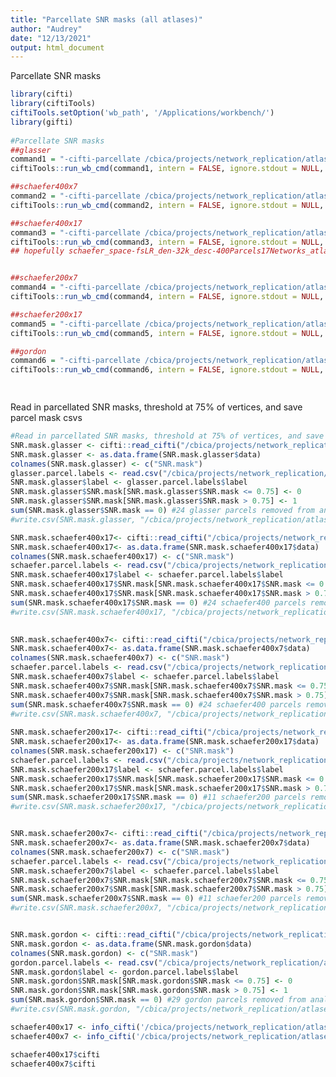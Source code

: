 ```yaml
---
title: "Parcellate SNR masks (all atlases)"
author: "Audrey"
date: "12/13/2021"
output: html_document
--- 
```


Parcellate SNR masks
```r

library(cifti)
library(ciftiTools)
ciftiTools.setOption('wb_path', '/Applications/workbench/')
library(gifti)
 
#Parcellate SNR masks
##glasser
command1 = "-cifti-parcellate /cbica/projects/network_replication/atlases/Masks/SNRmask_fslr.dscalar.nii /cbica/projects/network_replication/atlases/dlabel/glasser_space-fsLR_den-32k_desc-atlas.dlabel.nii COLUMN /cbica/projects/network_replication/atlases/parcellations/surface/SNRmask_glasser360.pscalar.nii" # SNRmask_glasser360.pscalar.nii is the output (parcellated SNR mask based on the SNRmask from Zaixu and the atlas)
ciftiTools::run_wb_cmd(command1, intern = FALSE, ignore.stdout = NULL, ignore.stderr = NULL)

##schaefer400x7
command2 = "-cifti-parcellate /cbica/projects/network_replication/atlases/Masks/SNRmask_fslr.dscalar.nii /cbica/projects/network_replication/atlases/dlabel/Schaefer2018_400Parcels_7Networks_order.dlabel.nii COLUMN /cbica/projects/network_replication/atlases/parcellations/surface/SNRmask_schaefer400x7.pscalar.nii"
ciftiTools::run_wb_cmd(command2, intern = FALSE, ignore.stdout = NULL, ignore.stderr = NULL)

##schaefer400x17
command3 = "-cifti-parcellate /cbica/projects/network_replication/atlases/Masks/SNRmask_fslr.dscalar.nii /cbica/projects/network_replication/atlases/dlabel/Schaefer2018_400Parcels_17Networks_order.dlabel.nii COLUMN /cbica/projects/network_replication/atlases/parcellations/surface/SNRmask_schaefer400x17.pscalar.nii"
ciftiTools::run_wb_cmd(command3, intern = FALSE, ignore.stdout = NULL, ignore.stderr = NULL)
## hopefully schaefer_space-fsLR_den-32k_desc-400Parcels17Networks_atlas.dlabel.nii = Schaefer2018_400Parcels_17Networks_order.dlabel.nii


##schaefer200x7
command4 = "-cifti-parcellate /cbica/projects/network_replication/atlases/Masks/SNRmask_fslr.dscalar.nii /cbica/projects/network_replication/atlases/dlabel/Schaefer2018_200Parcels_7Networks_order.dlabel.nii COLUMN /cbica/projects/network_replication/atlases/parcellations/surface/SNRmask_schaefer200x7.pscalar.nii"
ciftiTools::run_wb_cmd(command4, intern = FALSE, ignore.stdout = NULL, ignore.stderr = NULL)

##schaefer200x17
command5 = "-cifti-parcellate /cbica/projects/network_replication/atlases/Masks/SNRmask_fslr.dscalar.nii /cbica/projects/network_replication/atlases/dlabel/Schaefer2018_200Parcels_17Networks_order.dlabel.nii COLUMN /cbica/projects/network_replication/atlases/parcellations/surface/SNRmask_schaefer200x17.pscalar.nii"
ciftiTools::run_wb_cmd(command5, intern = FALSE, ignore.stdout = NULL, ignore.stderr = NULL)

##gordon
command6 = "-cifti-parcellate /cbica/projects/network_replication/atlases/Masks/SNRmask_fslr.dscalar.nii /cbica/projects/network_replication/atlases/dlabel/gordon_space-fsLR_den-32k_desc-atlas.dlabel.nii COLUMN /cbica/projects/network_replication/atlases/parcellations/surface/SNRmask_gordon.pscalar.nii"
ciftiTools::run_wb_cmd(command6, intern = FALSE, ignore.stdout = NULL, ignore.stderr = NULL)

 
```



Read in parcellated SNR masks, threshold at 75% of vertices, and save parcel mask csvs
```r
#Read in parcellated SNR masks, threshold at 75% of vertices, and save parcel mask csvs
SNR.mask.glasser <- cifti::read_cifti("/cbica/projects/network_replication/atlases/parcellations/surface/SNRmask_glasser360.pscalar.nii")
SNR.mask.glasser <- as.data.frame(SNR.mask.glasser$data)
colnames(SNR.mask.glasser) <- c("SNR.mask")
glasser.parcel.labels <- read.csv("/cbica/projects/network_replication/atlases/parcellations/glasser360_regionlist.csv", header = T)
SNR.mask.glasser$label <- glasser.parcel.labels$label
SNR.mask.glasser$SNR.mask[SNR.mask.glasser$SNR.mask <= 0.75] <- 0
SNR.mask.glasser$SNR.mask[SNR.mask.glasser$SNR.mask > 0.75] <- 1
sum(SNR.mask.glasser$SNR.mask == 0) #24 glasser parcels removed from analysis
#write.csv(SNR.mask.glasser, "/cbica/projects/network_replication/atlases/Masks/SNRmask_glasser360.csv", quote = F, row.names = F)

SNR.mask.schaefer400x17<- cifti::read_cifti("/cbica/projects/network_replication/atlases/parcellations/surface/SNRmask_schaefer400x17.pscalar.nii")
SNR.mask.schaefer400x17<- as.data.frame(SNR.mask.schaefer400x17$data)
colnames(SNR.mask.schaefer400x17) <- c("SNR.mask")
schaefer.parcel.labels <- read.csv("/cbica/projects/network_replication/atlases/parcellations/schaefer400x17_regionlist.csv", header = T)
SNR.mask.schaefer400x17$label <- schaefer.parcel.labels$label
SNR.mask.schaefer400x17$SNR.mask[SNR.mask.schaefer400x17$SNR.mask <= 0.75] <- 0
SNR.mask.schaefer400x17$SNR.mask[SNR.mask.schaefer400x17$SNR.mask > 0.75] <- 1
sum(SNR.mask.schaefer400x17$SNR.mask == 0) #24 schaefer400 parcels removed from analysis
#write.csv(SNR.mask.schaefer400x17, "/cbica/projects/network_replication/atlases/Masks/SNRmask_schaefer400x17.csv", quote = F, row.names = F)
 

SNR.mask.schaefer400x7<- cifti::read_cifti("/cbica/projects/network_replication/atlases/parcellations/surface/SNRmask_schaefer400x7.pscalar.nii")
SNR.mask.schaefer400x7<- as.data.frame(SNR.mask.schaefer400x7$data)
colnames(SNR.mask.schaefer400x7) <- c("SNR.mask")
schaefer.parcel.labels <- read.csv("/cbica/projects/network_replication/atlases/parcellations/schaefer400_7Network_ggseg_regionlist.csv", header = T)
SNR.mask.schaefer400x7$label <- schaefer.parcel.labels$label
SNR.mask.schaefer400x7$SNR.mask[SNR.mask.schaefer400x7$SNR.mask <= 0.75] <- 0
SNR.mask.schaefer400x7$SNR.mask[SNR.mask.schaefer400x7$SNR.mask > 0.75] <- 1
sum(SNR.mask.schaefer400x7$SNR.mask == 0) #24 schaefer400 parcels removed from analysis
#write.csv(SNR.mask.schaefer400x7, "/cbica/projects/network_replication/atlases/Masks/SNRmask_schaefer400x7.csv", quote = F, row.names = F)
 
SNR.mask.schaefer200x17<- cifti::read_cifti("/cbica/projects/network_replication/atlases/parcellations/surface/SNRmask_schaefer200x17.pscalar.nii")
SNR.mask.schaefer200x17<- as.data.frame(SNR.mask.schaefer200x17$data)
colnames(SNR.mask.schaefer200x17) <- c("SNR.mask")
schaefer.parcel.labels <- read.csv("/cbica/projects/network_replication/atlases/parcellations/schaefer200x17_regionlist.csv", header = T)
SNR.mask.schaefer200x17$label <- schaefer.parcel.labels$label
SNR.mask.schaefer200x17$SNR.mask[SNR.mask.schaefer200x17$SNR.mask <= 0.75] <- 0
SNR.mask.schaefer200x17$SNR.mask[SNR.mask.schaefer200x17$SNR.mask > 0.75] <- 1
sum(SNR.mask.schaefer200x17$SNR.mask == 0) #11 schaefer200 parcels removed from analysis
#write.csv(SNR.mask.schaefer200x17, "/cbica/projects/network_replication/atlases/Masks/SNRmask_schaefer200x17.csv", quote = F, row.names = F)


SNR.mask.schaefer200x7<- cifti::read_cifti("/cbica/projects/network_replication/atlases/parcellations/surface/SNRmask_schaefer200x7.pscalar.nii")
SNR.mask.schaefer200x7<- as.data.frame(SNR.mask.schaefer200x7$data)
colnames(SNR.mask.schaefer200x7) <- c("SNR.mask")
schaefer.parcel.labels <- read.csv("/cbica/projects/network_replication/atlases/parcellations/schaefer200_7Network_ggseg_regionlist.csv", header = T)
SNR.mask.schaefer200x7$label <- schaefer.parcel.labels$label
SNR.mask.schaefer200x7$SNR.mask[SNR.mask.schaefer200x7$SNR.mask <= 0.75] <- 0
SNR.mask.schaefer200x7$SNR.mask[SNR.mask.schaefer200x7$SNR.mask > 0.75] <- 1
sum(SNR.mask.schaefer200x7$SNR.mask == 0) #11 schaefer200 parcels removed from analysis
#write.csv(SNR.mask.schaefer200x7, "/cbica/projects/network_replication/atlases/Masks/SNRmask_schaefer200x7.csv", quote = F, row.names = F)


SNR.mask.gordon <- cifti::read_cifti("/cbica/projects/network_replication/atlases/parcellations/surface/SNRmask_gordon.pscalar.nii")
SNR.mask.gordon <- as.data.frame(SNR.mask.gordon$data)
colnames(SNR.mask.gordon) <- c("SNR.mask")
gordon.parcel.labels <- read.csv("/cbica/projects/network_replication/atlases/parcellations/gordon_regionlist.csv", header = T)
SNR.mask.gordon$label <- gordon.parcel.labels$label
SNR.mask.gordon$SNR.mask[SNR.mask.gordon$SNR.mask <= 0.75] <- 0
SNR.mask.gordon$SNR.mask[SNR.mask.gordon$SNR.mask > 0.75] <- 1
sum(SNR.mask.gordon$SNR.mask == 0) #29 gordon parcels removed from analysis
#write.csv(SNR.mask.gordon, "/cbica/projects/network_replication/atlases/Masks/SNRmask_gordon.csv", quote = F, row.names = F)


```

```r

schaefer400x17 <- info_cifti('/cbica/projects/network_replication/atlases/dlabel/Schaefer2018_400Parcels_17Networks_order.dlabel.nii')
schaefer400x7 <- info_cifti('/cbica/projects/network_replication/atlases/dlabel/Schaefer2018_400Parcels_7Networks_order.dlabel.nii')

schaefer400x17$cifti
schaefer400x7$cifti

```

 